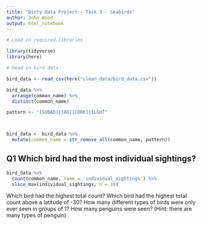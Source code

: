 ```yaml
---
title: "Dirty Data Project - Task 3 - Seabirds"
author: John Wood
output: html_notebook
---
```


```r
# Load in required libraries

library(tidyverse)
library(here)

```

```r
# Read in bird data 

bird_data <- read_csv(here("clean_data/bird_data.csv"))
```

```r
bird_data %>% 
  arrange(common_name) %>% 
  distinct(common_name)
```

```r

pattern <- "[SUBAD]|[AD]|[DRK]|[LGHT"



bird_data <- bird_data %>% 
  mutate(common_name = str_remove_all(common_name, pattern))
```








## Q1 Which bird had the most individual sightings?
```r

bird_data %>% 
  count(common_name, name = 'individual_sightings') %>% 
  slice_max(individual_sightings, n = 10)
```


Which bird had the highest total count?
Which bird had the highest total count above a latitude of -30?
How many different types of birds were only ever seen in groups of 1?
How many penguins were seen? (Hint: there are many types of penguin)
